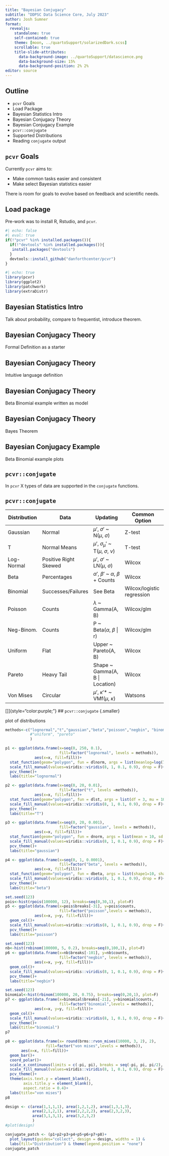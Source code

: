 ```yaml
---
title: "Bayesian Conjugacy"
subtitle: "DDPSC Data Science Core, July 2023"
author: Josh Sumner
format:
  revealjs:
    standalone: true
    self-contained: true
    theme: [moon, ../quartoSupport/solarizedDark.scss]
    scrollable: true
    title-slide-attributes: 
      data-background-image: ../quartoSupport/datascience.png
      data-background-size: 15%
      data-background-position: 2% 2%
editor: source
---
```


## Outline {.smaller}

-   `pcvr` Goals
-   Load Package
-   Bayesian Statistics Intro
-   Bayesian Conjugacy Theory
-   Bayesian Conjugacy Example
-   `pcvr::conjugate`
-   Supported Distributions
-   Reading `conjugate` output

## `pcvr` Goals {.smaller}

Currently `pcvr` aims to:

-   Make common tasks easier and consistent
-   Make select Bayesian statistics easier

There is room for goals to evolve based on feedback and scientific needs.

## Load package {.smaller}

Pre-work was to install R, Rstudio, and `pcvr`.

```r
#| echo: false
#| eval: true
if(!"pcvr" %in% installed.packages()){
  if(!"devtools" %in% installed.packages()){
   install.packages("devtools") 
  }
  devtools::install_github("danforthcenter/pcvr")
}
```

```r
#| echo: true
library(pcvr)
library(ggplot2)
library(patchwork)
library(extraDistr)
```

## Bayesian Statistics Intro {.smaller}

Talk about probability, compare to frequentist, introduce theorem.



## Bayesian Conjugacy Theory {.smaller}

Formal Definition as a starter

## Bayesian Conjugacy Theory {.smaller}

Intuitive language definition

## Bayesian Conjugacy Theory {.smaller}

Beta Binomial example written as model

## Bayesian Conjugacy Theory {.smaller}

Bayes Theorem

## Bayesian Conjugacy Example {.smaller}

Beta Binomial example plots

## `pcvr::conjugate` {.smaller}

In `pcvr` X types of data are supported in the `conjugate` functions.

## `pcvr::conjugate` {.smaller}

| Distribution | Data | Updating | Common Option |
|-----------------|-----------------|-----------------|----------------------|
| Gaussian | Normal | $\mu'$, $\sigma'$ ~ N($\mu$, $\sigma$) | Z-test |
| T | Normal Means | $\mu'$, $\sigma_\mu'$ ~ T($\mu$, $\sigma$, $\nu$) | T-test |
| Log-Normal | Positive Right Skewed | $\mu'$, $\sigma'$ ~ LN($\mu$, $\sigma$) | Wilcox |
| Beta | Percentages | $\alpha'$, $\beta'$ ~ $\alpha$, $\beta$ + Counts | Wilcox|
|Binomial | Successes/Failures | See Beta | Wilcox/logistic regression |
| Poisson | Counts | $\lambda$ ~ Gamma(A, B) | Wilcox/glm |
| Neg-Binom. | Counts | P ~ Beta($\alpha$, $\beta$ \| r) | Wilcox/glm |
|Uniform| Flat | Upper ~ Pareto(A, B) | Wilcox |
| Pareto | Heavy Tail | Shape ~ Gamma(A, B \| Location) | Wilcox|
|Von Mises| Circular | $\mu'$, $\kappa'$* ~ VMf($\mu$, $\kappa$) | Watsons |


[]{style="color:goldenrod;"}
[]]{style="color:purple;"}
## `pcvr::conjugate` {.smaller}

plot of distributions

```r
methods<-c("lognormal","t","gaussian","beta","poisson","negbin", "binomial", "von mises"#,
           #"uniform", "pareto"
           )

p1 <- ggplot(data.frame(x=seq(0, 250, 0.1),
                        fill=factor("lognormal", levels = methods)),
             aes(x=x, fill=fill))+
  stat_function(geom="polygon", fun = dlnorm, args = list(meanlog=log(70), sdlog=log(1.5)))+
  scale_fill_manual(values=viridis::viridis(8, 1, 0.1, 0.9), drop = F)+
  pcv_theme()+
  labs(title="lognormal")

p2 <- ggplot(data.frame(x=seq(0, 20, 0.01), 
                        fill=factor("t", levels =methods)),
             aes(x=x, fill=fill))+
  stat_function(geom="polygon", fun = dlst, args = list(df = 3, mu = 10, sigma = 2))+
  scale_fill_manual(values=viridis::viridis(8, 1, 0.1, 0.9), drop = F)+
  pcv_theme()+
  labs(title="T")

p3 <- ggplot(data.frame(x=seq(0, 20, 0.001),
                        fill=factor("gaussian", levels = methods)),
             aes(x=x, fill=fill))+
  stat_function(geom="polygon", fun = dnorm, args = list(mean = 10, sd = 2))+
  scale_fill_manual(values=viridis::viridis(8, 1, 0.1, 0.9), drop = F)+
  pcv_theme()+
  labs(title="gaussian")

p4 <- ggplot(data.frame(x=seq(0, 1, 0.0001),
                        fill=factor("beta", levels = methods)),
             aes(x=x, fill=fill))+
  stat_function(geom="polygon", fun = dbeta, args = list(shape1=10, shape2=5))+
  scale_fill_manual(values=viridis::viridis(8, 1, 0.1, 0.9), drop = F)+
  pcv_theme()+
  labs(title="beta")

set.seed(123)
pois<-hist(rpois(100000, 12), breaks=seq(0,30,1), plot=F)
p5 <- ggplot(data.frame(x=pois$breaks[-31], y=pois$counts, 
                        fill=factor("poisson",levels = methods)),
             aes(x=x, y=y, fill=fill))+
  geom_col()+
  scale_fill_manual(values=viridis::viridis(8, 1, 0.1, 0.9), drop = F)+
  pcv_theme()+
  labs(title="poisson")

set.seed(123)
nb<-hist(rnbinom(100000, 5, 0.2), breaks=seq(0,100,1), plot=F)
p6 <- ggplot(data.frame(x=nb$breaks[-101], y=nb$counts,
                        fill=factor("negbin", levels = methods)),
             aes(x=x, y=y, fill=fill))+
  geom_col()+
  scale_fill_manual(values=viridis::viridis(8, 1, 0.1, 0.9), drop = F)+
  pcv_theme()+
  labs(title="negbin")

set.seed(123)
binomial<-hist(rbinom(100000, 20, 0.75), breaks=seq(0,20,1), plot=F)
p7 <- ggplot(data.frame(x=binomial$breaks[-21], y=binomial$counts, 
                        fill=factor("binomial",levels = methods)),
             aes(x=x, y=y, fill=fill))+
  geom_col()+
  scale_fill_manual(values=viridis::viridis(8, 1, 0.1, 0.9), drop = F)+
  pcv_theme()+
  labs(title="binomial")
p7

p8 <- ggplot(data.frame(x= round(brms::rvon_mises(10000, 3, 2), 2), 
                  fill=factor("von mises",levels = methods)),
       aes(x=x, fill=fill))+
  geom_bar()+
  coord_polar()+
  scale_x_continuous(limits = c(-pi, pi), breaks = seq(-pi, pi, pi/2), labels = ~round(., 1) )+
  scale_fill_manual(values=viridis::viridis(8, 1, 0.1, 0.9), drop = F)+
  pcv_theme()+
  theme(axis.text.y = element_blank(),
        axis.title.y = element_blank(),
        aspect.ratio = 0.4)+
  labs(title="von mises")
p8

design <- c(area(1,1,1,1), area(1,2,1,2), area(1,3,1,3),
            area(2,1,2,1), area(2,2,2,2), area(2,3,2,3),
            area(3,1,3,1), area(3,2,3,2)
            )
#plot(design)

conjugate_patch <- (p1+p2+p3+p4+p5+p6+p7+p8)+
  plot_layout(guides="collect", design = design, widths = 1) &
  labs(fill="Distribution") & theme(legend.position = "none")
conjugate_patch
```








